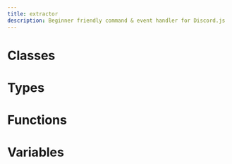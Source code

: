```yaml
---
title: extractor
description: Beginner friendly command & event handler for Discord.js
---
```


# Classes

<Cards><Card title="AppleMusicExtractor" description="Docs for class AppleMusicExtractor" href="/api/extractor/classes/AppleMusicExtractor" />

<Card
  title="AttachmentExtractor"
  description="Docs for class AttachmentExtractor"
  href="/api/extractor/classes/AttachmentExtractor"
/>

<Card
  title="ReverbnationExtractor"
  description="Docs for class ReverbnationExtractor"
  href="/api/extractor/classes/ReverbnationExtractor"
/>

<Card
  title="SoundCloudExtractor"
  description="Docs for class SoundCloudExtractor"
  href="/api/extractor/classes/SoundCloudExtractor"
/>

<Card
  title="SpotifyExtractor"
  description="Docs for class SpotifyExtractor"
  href="/api/extractor/classes/SpotifyExtractor"
/>

<Card title="VimeoExtractor" description="Docs for class VimeoExtractor" href="/api/extractor/classes/VimeoExtractor" /></Cards>

# Types

<Cards><Card title="AppleMusicExtractorInit" description="Docs for type AppleMusicExtractorInit" href="/api/extractor/types/AppleMusicExtractorInit" />

<Card
  title="SoundCloudExtractorInit"
  description="Docs for type SoundCloudExtractorInit"
  href="/api/extractor/types/SoundCloudExtractorInit"
/>

<Card title="SpotifyExtractorInit" description="Docs for type SpotifyExtractorInit" href="/api/extractor/types/SpotifyExtractorInit" /></Cards>

# Functions

<Cards>
  <Card
    title="lyricsExtractor"
    description="Docs for function lyricsExtractor"
    href="/api/extractor/functions/lyricsExtractor"
  />
</Cards>

# Variables

<Cards><Card title="DefaultExtractors" description="Docs for variable DefaultExtractors" href="/api/extractor/variables/DefaultExtractors" />

<Card title="version" description="Docs for variable version" href="/api/extractor/variables/version" /></Cards>
